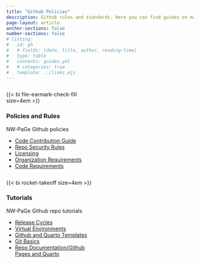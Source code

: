 ```yaml
---
title: "Github Policies"
description: Github rules and standards. Here you can find guides on making your repos secure, reproducible, and functional
page-layout: article
anchor-sections: false
number-sections: false
# listing:
#   id: gh
#   # fields: [date, title, author, reading-time]
#   type: table
#   contents: guides.yml
#   # categories: true
#   template: ../links.ejs
---
```


<!-- ::: {#gh .column-screen-inset-right style="max-width: 850px;"}
::: -->

:::{.container}
::: {.column width="50%"}
{{< bi file-earmark-check-fill size=4em >}}


### Policies and Rules

NW-PaGe Github policies

- [Code Contribution Guide](contribute.qmd)
- [Repo Security Rules](security.qmd)
- [Licensing](lic.qmd)
- [Organization Requirements](policies.qmd)
- [Code Requirements](reproduce.qmd)


:::

::: {.column width="50%"}

{{< bi rocket-takeoff size=4em >}}


### Tutorials

NW-PaGe Github repo tutorials

- [Release Cycles](release.qmd)
- [Virtual Environments](renv.qmd)
- [Github and Quarto Templates](templates.qmd)
- [Git Basics](git.qmd)
- [Repo Documentation/Github Pages and Quarto](how_to.qmd)

:::
:::